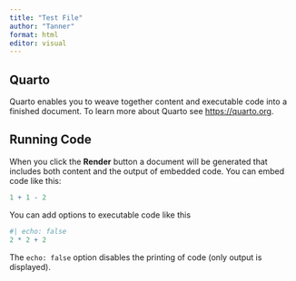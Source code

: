 ```yaml
---
title: "Test File"
author: "Tanner"
format: html
editor: visual
---
```


## Quarto

Quarto enables you to weave together content and executable code into a finished document. To learn more about Quarto see <https://quarto.org>.

## Running Code

When you click the **Render** button a document will be generated that includes both content and the output of embedded code. You can embed code like this:

```r
1 + 1 - 2
```

You can add options to executable code like this

```r
#| echo: false
2 * 2 + 2
```

The `echo: false` option disables the printing of code (only output is displayed).
